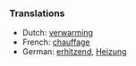 ===Translations===

*Dutch: [[verwarming]]
*French: [[chauffage]]
*German: [[erhitzend]], [[Heizung]]